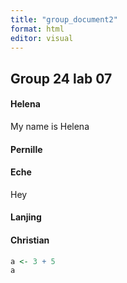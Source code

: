 ```yaml
---
title: "group_document2"
format: html
editor: visual
---
```


## Group 24 lab 07

#### Helena

My name is Helena

#### Pernille

#### Eche

Hey

#### Lanjing

#### Christian

```r
a <- 3 + 5
a
```
